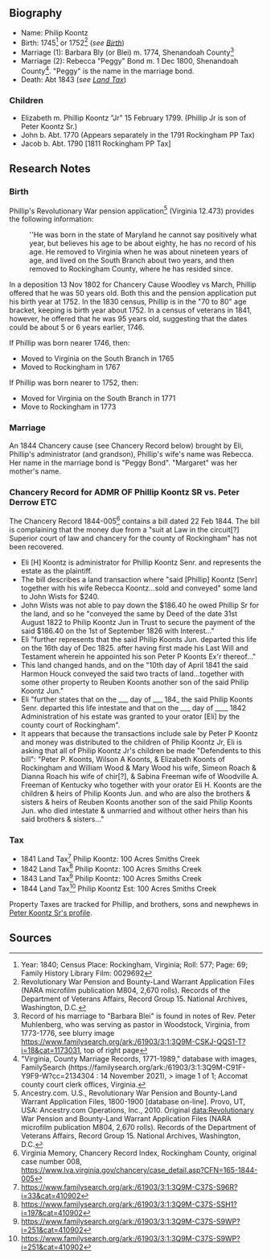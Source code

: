 == Biography ==
* Name:  Philip Koontz
* Birth:  1745<ref>Year: 1840; Census Place: Rockingham, Virginia; Roll: 577; Page: 69; Family History Library Film: 0029692</ref> or 1752<ref>Revolutionary War Pension and Bounty-Land Warrant Application Files (NARA microfilm publication M804, 2,670 rolls). Records of the Department of Veterans Affairs, Record Group 15. National Archives, Washington, D.C.</ref> (''see [[#birth|Birth]]'')
* Marriage (1): Barbara Bly (or Blei) m. 1774, Shenandoah County<ref>Record of his marriage to "Barbara Blei" is found in notes of Rev. Peter Muhlenberg, who was serving as pastor in Woodstock, Virginia, from 1773-1776, see blurry image https://www.familysearch.org/ark:/61903/3:1:3Q9M-CSKJ-QQS1-T?i=18&cat=1173031, top of right page</ref>
* Marriage (2): Rebecca "Peggy" Bond m. 1 Dec 1800, Shenandoah County<ref>"Virginia, County Marriage Records, 1771-1989," database with images, FamilySearch (https://familysearch.org/ark:/61903/3:1:3Q9M-C91F-Y9F9-W?cc=2134304 : 14 November 2021), > image 1 of 1; Accomat county court clerk offices, Virginia.</ref>.  "Peggy" is the name in the marriage bond.
* Death:  Abt 1843 (''see [[#land-tax|Land Tax]]'')

=== Children ===
* Elizabeth m. Phillip Koontz "Jr" 15 February 1799. (Phillip Jr is son of Peter Koontz Sr.)
* John b. Abt. 1770 (Appears separately in the 1791 Rockingham PP Tax)
* Jacob b. Abt. 1790 [1811 Rockingham PP Tax]

== Research Notes ==

=== Birth ===

Phillip's Revolutionary War pension application<ref>Ancestry.com. U.S., Revolutionary War Pension and Bounty-Land Warrant Application Files, 1800-1900 [database on-line]. Provo, UT, USA: Ancestry.com Operations, Inc., 2010.  Original data:Revolutionary War Pension and Bounty-Land Warrant Application Files (NARA microfilm publication M804, 2,670 rolls). Records of the Department of Veterans Affairs, Record Group 15. National Archives, Washington, D.C.</ref> (Virginia 12.473) provides the following information:

:''He was born in the state of Maryland he cannot say positively what year, but believes his age to be about eighty, he has no record of his age.  He removed to Virginia when he was about nineteen years of age, and lived on the South Branch about two years, and then removed to Rockingham County, where he has resided since.

In a deposition 13 Nov 1802 for Chancery Cause Woodley vs March, Phillip offered that he was 50 years old.  Both this and the pension application put his birth year at 1752.  In the 1830 census, Phillip is in the "70 to 80" age bracket, keeping is birth year about 1752.  In a census of veterans in 1841, however, he offered that he was 95 years old, suggesting that the dates could be about 5 or 6 years earlier, 1746.

If Phillip was born nearer 1746, then:
* Moved to Virginia on the South Branch in 1765
* Moved to Rockingham in 1767

If Phillip was born nearer to 1752, then:
* Moved for Virginia on the South Branch in 1771
* Move to Rockingham in 1773

=== Marriage ===

An 1844 Chancery cause (see Chancery Record below) brought by Eli, Phillip's administrator (and grandson), Phillip's wife's name was Rebecca.  Her name in the marriage bond is "Peggy Bond".  "Margaret" was her mother's name.

=== Chancery Record for ADMR OF Phillip Koontz SR vs. Peter Derrow ETC ===

The Chancery Record 1844-005<ref>Virginia Memory, Chancery Record Index, Rockingham County, original case number 008, https://www.lva.virginia.gov/chancery/case_detail.asp?CFN=165-1844-005</ref> contains a bill dated 22 Feb 1844.  The bill is complaining that the money due from a "suit at Law in the circuit[?] Superior court of law and chancery for the county of Rockingham" has not been recovered.

* Eli [H] Koontz is administrator for Phillip Koontz Senr. and represents the estate as the plaintiff.
* The bill describes a land transaction where "said [Phillip] Koontz [Senr] together with his wife Rebecca Koontz...sold and conveyed" some land to John Wists for $240.
* John Wists was not able to pay down the $186.40 he owed Phillip Sr for the land, and so he "conveyed the same by Deed of the date 31st August 1822 to Philip Koontz Jun in Trust to secure the payment of the said $186.40 on the 1st of September 1826 with Interest..."
*  Eli "further represents that the said Philip Koonts Jun. departed this life on the 16th day of Dec 1825. after having first made his Last Will and Testament wherein he appointed his son Peter P Koonts Ex'r thereof..."
* This land changed hands, and on the "10th day of April 1841 the said Harmon Houck conveyed the said two tracts of land...together with some other property to Reuben Koonts another son of the said Philip Koontz Jun."
* Eli "further states that on the ___ day of ___ 184_ the said Philip Koonts Senr. departed this life intestate and that on the ___ day of ____ 1842 Administration of his estate was granted to your orator [Eli] by the county court of Rockingham".
* It appears that because the transactions include sale by Peter P Koontz and money was distributed to the children of Philip Koontz Jr, Eli is asking that all of Philip Koontz Jr's children be made "Defendents to this bill":  "Peter P. Koonts, Wilson A Koonts, & Elizabeth Koonts of Rockingham and William Wood & Mary Wood his wife, Simeon Roach & Dianna Roach his wife of chir[?], & Sabina Freeman wife of Woodville A. Freeman of Kentucky who together with your orator Eli H. Koonts are the children & heirs of Philip Koonts Jun. and who are also the brothers & sisters & heirs of Reuben Koonts another son of the said Philip Koonts Jun. who died intestate & unmarried and without other heirs than his said brothers & sisters..."

=== Tax ===
* 1841 Land Tax<ref>https://www.familysearch.org/ark:/61903/3:1:3Q9M-C37S-S96R?i=33&cat=410902</ref> Philip Koontz:  100 Acres Smiths Creek
* 1842 Land Tax<ref>https://www.familysearch.org/ark:/61903/3:1:3Q9M-C37S-SSH1?i=197&cat=410902</ref> Philip Koontz:  100 Acres Smiths Creek
* 1843 Land Tax<ref>https://www.familysearch.org/ark:/61903/3:1:3Q9M-C37S-S9WP?i=251&cat=410902</ref> Philip Koontz:  100 Acres Smiths Creek
* 1844 Land Tax<ref>https://www.familysearch.org/ark:/61903/3:1:3Q9M-C37S-S9WP?i=251&cat=410902</ref> Philip Koontz Est:  100 Acres Smiths Creek

Property Taxes are tracked for Phillip, and brothers, sons and newphews in [[Koontz-229.wikitext#rockingham-county-personal-property-tax|Peter Koontz Sr's profile]].

== Sources ==
<references />